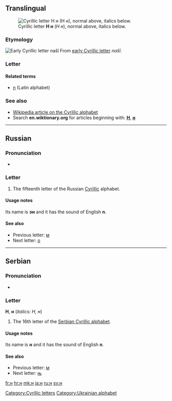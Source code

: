 {{also|Appendix:Variations of "h"|Appendix:Variations of "n"}}
==Translingual==
[[Image:Cyrillic N.png|thumb|right|Cyrillic letter '''Н н''' (''Н н''), normal above, italics below.]]

===Etymology===
[[Image:Early Cyrillic letter Nashi.png|Early Cyrillic letter ''našĭ'']]
From [[w:Early Cyrillic alphabet|early Cyrillic letter]] ''našĭ''.

===Letter===
{{infl|mul|letter|lower case||upper case|Н}}

====Related terms====
* [[n]] (Latin alphabet)

===See also===
* [[w:Cyrillic alphabet|Wikipedia article on the Cyrillic alphabet]]
* Search '''en.wiktionary.org''' for articles beginning with: '''[http://en.wiktionary.org/w/index.php?title=Special%3AAllpages&from=%D0%9D&namespace=0 Н]''', '''[http://en.wiktionary.org/w/index.php?title=Special%3AAllpages&from=%D0%BD&namespace=0 н]'''

----

==Russian==

===Pronunciation===
* {{qualifier|phoneme}} {{IPA|/n/|lang=ru}}

===Letter===
{{infl|ru|letter|lower case||upper case|Н}}

# The fifteenth letter of the Russian [[Cyrillic]] alphabet.

====Usage notes====
Its name is '''эн''' {{IPAchar|(ɛn)}} and it has the sound of English '''n'''.

====See also====
* Previous letter: [[м#Russian|м]]
* Next letter: [[о#Russian|о]]

----

==Serbian==

===Pronunciation===
* {{qualifier|phoneme}} {{IPA|/n/|lang=sr}}

===Letter===
'''Н''', '''н''' (''italics: Н, н'')

# The 16th letter of the [[Serbian Cyrillic alphabet]].

====Usage notes====
Its name is '''н''' and it has the sound of English '''n'''.

====See also====
* Previous letter: [[м#Serbian|м]]
* Next letter: [[њ#Serbian|њ]]

[[Category:Cyrillic letters]]
[[Category:Ukrainian alphabet]]

[[fr:н]]
[[hr:н]]
[[mk:н]]
[[ja:н]]
[[ru:н]]
[[sv:н]]